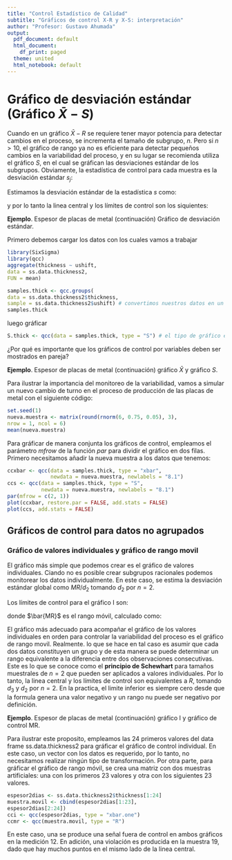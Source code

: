 ```yaml
---
title: "Control Estadístico de Calidad"
subtitle: "Gráficos de control X-R y X-S: interpretación" 
author: "Profesor: Gustavo Ahumada"
output:
  pdf_document: default
  html_document:
    df_print: paged
  theme: united
  html_notebook: default
---
```


# Gráfico de desviación estándar (Gráfico $\bar{X}-S$) 
Cuando en un gráfico $\bar{X}-R$ se requiere tener mayor potencia para detectar cambios en el proceso, se incrementa el tamaño de subgrupo, $n$. Pero si $n>10$, el gráfico de rango ya no es eficiente para detectar pequeños cambios en la variabilidad del proceso, y en su lugar se recomienda utiliza el gráfico $S$, en el cual se gráfican las desviaciones estándar de los subgrupos. Obviamente, la estadística de control para cada muestra es la desviación estándar $s_{j}$:
\begin{equation}
s_{j} = \frac{\sum_{i=1}^{n}(x_{ij}-\bar{x}_{j})^{2}}{n_{j}-1} \nonumber
\end{equation}

Estimamos la desviación estándar de la estadística $s$ como:

\begin{equation}
\bar{s}\frac{\sqrt{1-c_{4}^{2}}}{c_{4}} \nonumber
\end{equation}
 y por lo tanto la linea central y los límites de control son los siquientes:
 
\begin{equation}
CL = \bar{s} = \frac{\sum_{j=1}^{m}s_{j}}{m}, \nonumber
\end{equation}
 
 
\begin{equation}
UCL = \bar{s} + 3\bar{s}\frac{\sqrt{1-c_{4}^{2}}}{c_{4}} \nonumber
\end{equation}
 
\begin{equation}
LCL = \bar{s} - 3\bar{s}\frac{\sqrt{1-c_{4}^{2}}}{c_{4}}. \nonumber
\end{equation}

**Ejemplo**. Espesor de placas de metal (continuación) Gráfico de desviación estándar.

Primero debemos cargar los datos con los cuales vamos a trabajar

```r
library(SixSigma)
library(qcc)
aggregate(thickness ~ ushift,
data = ss.data.thickness2,
FUN = mean)

samples.thick <- qcc.groups(
data = ss.data.thickness2$thickness,
sample = ss.data.thickness2$ushift) # convertimos nuestros datos en un data frame
samples.thick
```

luego gráficar

```r
S.thick <- qcc(data = samples.thick, type = "S") # el tipo de gráfico es "S"
```

¿Por qué es importante que los gráficos de control por variables deben ser mostrados en pareja?

**Ejemplo**. Espesor de placas de metal (continuación) gráfico $\bar{X}$ y gráfico $S$.

Para ilustrar la importancia del monitoreo de la variabilidad, vamos a simular un nuevo cambio de turno en el proceso de producción de las placas de metal con el siguiente código:

```r
set.seed(1)
nueva.muestra <- matrix(round(rnorm(6, 0.75, 0.05), 3),
nrow = 1, ncol = 6)
mean(nueva.muestra)
```

Para gráficar de manera conjunta los gráficos de control, empleamos el parámetro $mfrow$ de la función $par$ para dividir el gráfico en dos filas. Primero necesitamos añadir la nueva muestra a los datos que tenemos:


```r
ccxbar <- qcc(data = samples.thick, type = "xbar",
              newdata = nueva.muestra, newlabels = "8.1")
ccs <- qcc(data = samples.thick, type = "S",
           newdata = nueva.muestra, newlabels = "8.1")
par(mfrow = c(2, 1))
plot(ccxbar, restore.par = FALSE, add.stats = FALSE)
plot(ccs, add.stats = FALSE)
```

## Gráficos de control para datos no agrupados

### Gráfico de valores individuales y gráfico de rango movil

El gráfico más simple que podemos crear es el gráfico de valores individuales. Ciando no es posible crear subgrupos racionales podemos monitorear los datos individualmente. En este caso, se estima la desviación estándar global como $MR/d_{2}$ tomando $d_{2}$ por $n=2$.

Los límites de control para el gráfico I son:
  
  \begin{equation}
CL = \bar{x}, \nonumber
\end{equation}

\begin{equation}
UCL = \bar{x} + 3\frac{\bar{MR}}{d_{2}}, \nonumber
\end{equation}

\begin{equation}
UCL = \bar{x} - 3\frac{\bar{MR}}{d_{2}}, \nonumber
\end{equation}

donde $\bar{MR}$ es el rango móvil, calculado como:

\begin{equation}
\bar{MR} = \frac{\sum_{j=1}^{m}MR_{j}}{m-1}; \quad MR_{j}=|x_{j+1}-x_{j}|. \nonumber
\end{equation}

El gráfico más adecuado para acompañar el gráfico de los valores individuales en orden para controlar la variabilidad del proceso es el gráfico de rango movil. Realmente. lo que se hace en tal caso es asumir que cada dos datos constituyen un grupo y de esta manera se puede determinar un rango equivalente a la diferencia entre dos observaciones consecutivas. Este es lo que se conoce como el **principio de Schewhart** para tamaños muestrales de $n=2$ que pueden ser aplicados a valores individuales. Por lo tanto, la linea central y los límites de control son equivalentes a $R$, tomando $d_{3}$ y $d_{2}$ por $n=2$. En la practica, el limite inferior es siempre cero desde que la formula genera una valor negativo y un rango nu puede ser negativo por definición.

**Ejemplo**. Espesor de placas de metal (continuación) gráfico I y gráfico de control MR.

Para ilustrar  este proposito, empleamos las 24 primeros valores del data frame ss.data.thickness2 para gráficar el gráfico de control individual. En este caso, un vector con los datos es requerido, por lo tanto, no necesitamos realizar ningún tipo de transformación. Por otra parte, para gráficar el gráfico de rango móvil, se crea una matriz con dos muestras artificiales: una con los primeros 23 valores y otra con los siguientes 23 valores.


```r
espesor2dias <- ss.data.thickness2$thickness[1:24]
muestra.movil <- cbind(espesor2dias[1:23],
espesor2dias[2:24])
cci <- qcc(espesor2dias, type = "xbar.one")
ccmr <- qcc(muestra.movil, type = "R")
```


En este caso, una se produce una señal fuera de control en ambos gráficos en la medición 12. En adición, una violación es producida en la muestra 19, dado que hay muchos puntos en el mismo lado de la linea central.








